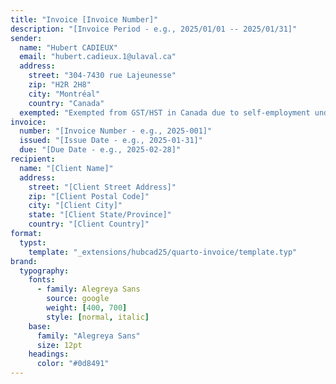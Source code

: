 ```yaml
---
title: "Invoice [Invoice Number]"
description: "[Invoice Period - e.g., 2025/01/01 -- 2025/01/31]"
sender:
  name: "Hubert CADIEUX"
  email: "hubert.cadieux.1@ulaval.ca"
  address:
    street: "304-7430 rue Lajeunesse"
    zip: "H2R 2H8"
    city: "Montréal"
    country: "Canada"
  exempted: "Exempted from GST/HST in Canada due to self-employment under the income threshold"
invoice:
  number: "[Invoice Number - e.g., 2025-001]"
  issued: "[Issue Date - e.g., 2025-01-31]"
  due: "[Due Date - e.g., 2025-02-28]"
recipient:
  name: "[Client Name]"
  address:
    street: "[Client Street Address]"
    zip: "[Client Postal Code]"
    city: "[Client City]"
    state: "[Client State/Province]"
    country: "[Client Country]"
format:
  typst:
    template: "_extensions/hubcad25/quarto-invoice/template.typ"
brand:
  typography:
    fonts:
      - family: Alegreya Sans
        source: google
        weight: [400, 700]
        style: [normal, italic]
    base:
      family: "Alegreya Sans"
      size: 12pt
    headings:
      color: "#0d8491"
---
```


```{=typst}
#table(
  columns: (1fr, auto, auto, auto),
  rows: 36pt,
  fill: (col, row) => if row == 0 { luma(240) } else { white },
  inset: 5pt,
  align: right,
  stroke: none,

  // Header
  [*Task Description*], [*Hours*], [*Rate (CAD)*], [*Amount (CAD)*],

  // Example rows - replace with your actual work
  [*[Description of work performed]*], [[Hours]], [\$[Rate].00], [\$[Amount].00],
  [*[Additional work if needed]*], [[Hours]], [\$[Rate].00], [\$[Amount].00],

  // Total row
  [], [[Total Hours]], [*TOTAL*], [*\$[Total Amount].00*]
)
```
